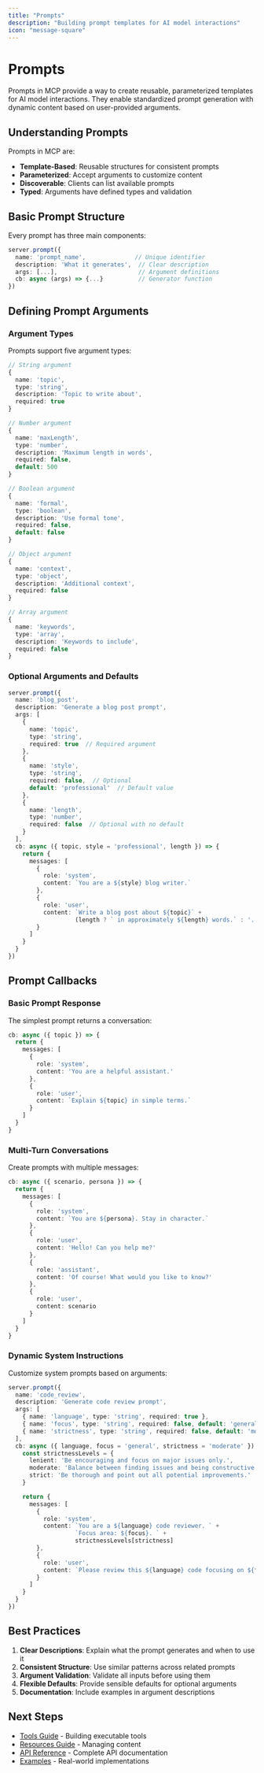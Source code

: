 ```yaml
---
title: "Prompts"
description: "Building prompt templates for AI model interactions"
icon: "message-square"
---
```


# Prompts

Prompts in MCP provide a way to create reusable, parameterized templates for AI model interactions. They enable standardized prompt generation with dynamic content based on user-provided arguments.

## Understanding Prompts

Prompts in MCP are:
- **Template-Based**: Reusable structures for consistent prompts
- **Parameterized**: Accept arguments to customize content
- **Discoverable**: Clients can list available prompts
- **Typed**: Arguments have defined types and validation

## Basic Prompt Structure

Every prompt has three main components:

```typescript
server.prompt({
  name: 'prompt_name',              // Unique identifier
  description: 'What it generates',  // Clear description
  args: [...],                       // Argument definitions
  cb: async (args) => {...}          // Generator function
})
```

## Defining Prompt Arguments

### Argument Types

Prompts support five argument types:

```typescript
// String argument
{
  name: 'topic',
  type: 'string',
  description: 'Topic to write about',
  required: true
}

// Number argument
{
  name: 'maxLength',
  type: 'number',
  description: 'Maximum length in words',
  required: false,
  default: 500
}

// Boolean argument
{
  name: 'formal',
  type: 'boolean',
  description: 'Use formal tone',
  required: false,
  default: false
}

// Object argument
{
  name: 'context',
  type: 'object',
  description: 'Additional context',
  required: false
}

// Array argument
{
  name: 'keywords',
  type: 'array',
  description: 'Keywords to include',
  required: false
}
```

### Optional Arguments and Defaults

```typescript
server.prompt({
  name: 'blog_post',
  description: 'Generate a blog post prompt',
  args: [
    {
      name: 'topic',
      type: 'string',
      required: true  // Required argument
    },
    {
      name: 'style',
      type: 'string',
      required: false,  // Optional
      default: 'professional'  // Default value
    },
    {
      name: 'length',
      type: 'number',
      required: false  // Optional with no default
    }
  ],
  cb: async ({ topic, style = 'professional', length }) => {
    return {
      messages: [
        {
          role: 'system',
          content: `You are a ${style} blog writer.`
        },
        {
          role: 'user',
          content: `Write a blog post about ${topic}` +
                   (length ? ` in approximately ${length} words.` : '.')
        }
      ]
    }
  }
})
```

## Prompt Callbacks

### Basic Prompt Response

The simplest prompt returns a conversation:

```typescript
cb: async ({ topic }) => {
  return {
    messages: [
      {
        role: 'system',
        content: 'You are a helpful assistant.'
      },
      {
        role: 'user',
        content: `Explain ${topic} in simple terms.`
      }
    ]
  }
}
```

### Multi-Turn Conversations

Create prompts with multiple messages:

```typescript
cb: async ({ scenario, persona }) => {
  return {
    messages: [
      {
        role: 'system',
        content: `You are ${persona}. Stay in character.`
      },
      {
        role: 'user',
        content: 'Hello! Can you help me?'
      },
      {
        role: 'assistant',
        content: 'Of course! What would you like to know?'
      },
      {
        role: 'user',
        content: scenario
      }
    ]
  }
}
```

### Dynamic System Instructions

Customize system prompts based on arguments:

```typescript
server.prompt({
  name: 'code_review',
  description: 'Generate code review prompt',
  args: [
    { name: 'language', type: 'string', required: true },
    { name: 'focus', type: 'string', required: false, default: 'general' },
    { name: 'strictness', type: 'string', required: false, default: 'moderate' }
  ],
  cb: async ({ language, focus = 'general', strictness = 'moderate' }) => {
    const strictnessLevels = {
      lenient: 'Be encouraging and focus on major issues only.',
      moderate: 'Balance between finding issues and being constructive.',
      strict: 'Be thorough and point out all potential improvements.'
    }

    return {
      messages: [
        {
          role: 'system',
          content: `You are a ${language} code reviewer. ` +
                   `Focus area: ${focus}. ` +
                   strictnessLevels[strictness]
        },
        {
          role: 'user',
          content: `Please review this ${language} code focusing on ${focus}.`
        }
      ]
    }
  }
})
```

## Best Practices

1. **Clear Descriptions**: Explain what the prompt generates and when to use it
2. **Consistent Structure**: Use similar patterns across related prompts
3. **Argument Validation**: Validate all inputs before using them
4. **Flexible Defaults**: Provide sensible defaults for optional arguments
5. **Documentation**: Include examples in argument descriptions

## Next Steps

- [Tools Guide](./tools) - Building executable tools
- [Resources Guide](./resources) - Managing content
- [API Reference](./api-reference) - Complete API documentation
- [Examples](./examples) - Real-world implementations